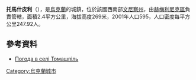 {{coord|49|32|33|N|28|7|57|E|scale:30000|display=title}}

'''托馬什皮利'''（{{lang-uk|Томашпіль}}），是[[烏克蘭|烏克蘭]]的城鎮，位於該國西南部[[文尼察州|文尼察州]]，由[[赫梅利尼克區|赫梅利尼克區]]負責管轄，面積2.4平方公里，海拔高度269米，2001年人口595，人口密度每平方公里247.92人。

==參考資料==
* [http://weather.in.ua/ua/vinnickaja/26275 Погода в селі Томашпіль] {{Wayback|url=http://weather.in.ua/ua/vinnickaja/26275 |date=20200807131458 }}

{{Ukraine-geo-stub}}
[[Category:烏克蘭城市|Category:烏克蘭城市]]